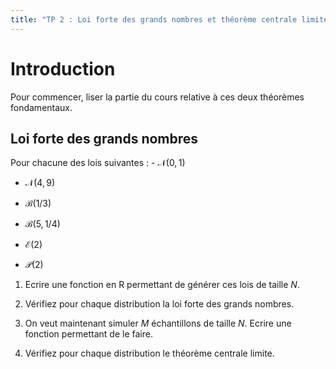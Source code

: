 ```yaml
---
title: "TP 2 : Loi forte des grands nombres et théorème centrale limite"
---
```



# Introduction

Pour commencer, liser la partie du cours relative à ces deux théorèmes fondamentaux.

## Loi forte des grands nombres

Pour chacune des lois suivantes :
- $\mathcal N(0,1)$

- $\mathcal N(4,9)$

- $\mathcal B(1/3)$

- $\mathcal B(5,1/4)$

- $\mathcal E(2)$

- $\mathcal P(2)$

1. Ecrire une fonction en R permettant de générer ces lois de taille $N$.

2. Vérifiez pour chaque distribution la loi forte des grands nombres.

3. On veut maintenant simuler $M$ échantillons de taille $N$. Ecrire une fonction permettant de le faire.

4. Vérifiez pour chaque distribution le théorème centrale limite.


